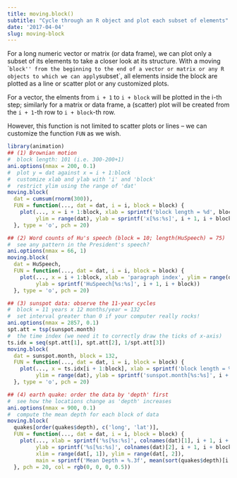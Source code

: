 ```yaml
---
title: moving.block()
subtitle: "Cycle through an R object and plot each subset of elements"
date: '2017-04-04'
slug: moving-block
---
```


For a long numeric vector or matrix (or data frame), we can plot only a
subset of its elements to take a closer look at its structure. With a moving
``block'' from the beginning to the end of a vector or matrix or any R
objects to which we can apply `subset`, all elements inside the block
are plotted as a line or scatter plot or any customized plots.

For a vector, the elments from `i + 1` to `i + block` will be
plotted in the i-th step; similarly for a matrix or data frame, a (scatter)
plot will be created from the `i + 1`-th row to `i + block`-th row.

However, this function is not limited to scatter plots or lines -- we can
customize the function `FUN` as we wish.

 
```r
library(animation)
## (1) Brownian motion
#  block length: 101 (i.e. 300-200+1)
ani.options(nmax = 200, 0.1)
#  plot y = dat against x = i + 1:block
#  customize xlab and ylab with 'i' and 'block'
#  restrict ylim using the range of 'dat'
moving.block(
  dat = cumsum(rnorm(300)),
  FUN = function(..., dat = dat, i = i, block = block) {
    plot(..., x = i + 1:block, xlab = sprintf('block length = %d', block),
         ylim = range(dat), ylab = sprintf('x[%s:%s]', i + 1, i + block))
  }, type = 'o', pch = 20)
```
 
```r
## (2) Word counts of Hu's speech (block = 10; length(HuSpeech) = 75)
#  see any pattern in the President's speech?
ani.options(nmax = 66, 1)
moving.block(
  dat = HuSpeech,
  FUN = function(..., dat = dat, i = i, block = block) {
    plot(..., x = i + 1:block, xlab = 'paragraph index', ylim = range(dat),
         ylab = sprintf('HuSpeech[%s:%s]', i + 1, i + block))
  }, type = 'o', pch = 20)
```
 
```r
## (3) sunspot data: observe the 11-year cycles
#  block = 11 years x 12 months/year = 132
#  set interval greater than 0 if your computer really rocks!
ani.options(nmax = 2857, 0.1)
spt.att = tsp(sunspot.month)
#  the time index (we need it to correctly draw the ticks of x-axis)
ts.idx = seq(spt.att[1], spt.att[2], 1/spt.att[3])
moving.block(
  dat = sunspot.month, block = 132,
  FUN = function(..., dat = dat, i = i, block = block) {
    plot(..., x = ts.idx[i + 1:block], xlab = sprintf('block length = %d', block),
         ylim = range(dat), ylab = sprintf('sunspot.month[%s:%s]', i + 1, i + block))
  }, type = 'o', pch = 20)
```

 
```r
## (4) earth quake: order the data by 'depth' first
#  see how the locations change as 'depth' increases
ani.options(nmax = 900, 0.1)
#  compute the mean depth for each block of data
moving.block(
  quakes[order(quakes$depth), c('long', 'lat')],
  FUN = function(..., dat = dat, i = i, block = block) {
    plot(..., xlab = sprintf('%s[%s:%s]', colnames(dat)[1], i + 1, i + block),
         ylab = sprintf('%s[%s:%s]', colnames(dat)[2], i + 1, i + block),
         xlim = range(dat[, 1]), ylim = range(dat[, 2]),
         main = sprintf('Mean Depth = %.3f', mean(sort(quakes$depth)[i + 1:block])))
  }, pch = 20, col = rgb(0, 0, 0, 0.5))

```
